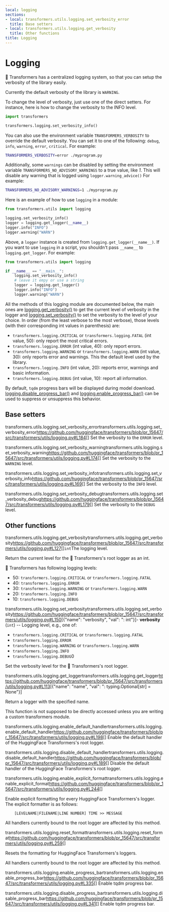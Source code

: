 ```yaml
---
local: logging
sections:
- local: transformers.utils.logging.set_verbosity_error
  title: Base setters
- local: transformers.utils.logging.get_verbosity
  title: Other functions
title: Logging
---
```

<script>
</script>
<!--Copyright 2020 The HuggingFace Team. All rights reserved.

Licensed under the Apache License, Version 2.0 (the "License"); you may not use this file except in compliance with
the License. You may obtain a copy of the License at

http://www.apache.org/licenses/LICENSE-2.0

Unless required by applicable law or agreed to in writing, software distributed under the License is distributed on
an "AS IS" BASIS, WITHOUT WARRANTIES OR CONDITIONS OF ANY KIND, either express or implied. See the License for the
specific language governing permissions and limitations under the License.
-->

<h1 id="logging">Logging</h1>

🤗 Transformers has a centralized logging system, so that you can setup the verbosity of the library easily.

Currently the default verbosity of the library is `WARNING`.

To change the level of verbosity, just use one of the direct setters. For instance, here is how to change the verbosity
to the INFO level.

```python
import transformers

transformers.logging.set_verbosity_info()
```

You can also use the environment variable `TRANSFORMERS_VERBOSITY` to override the default verbosity. You can set it
to one of the following: `debug`, `info`, `warning`, `error`, `critical`. For example:

```bash
TRANSFORMERS_VERBOSITY=error ./myprogram.py
```

Additionally, some `warnings` can be disabled by setting the environment variable
`TRANSFORMERS_NO_ADVISORY_WARNINGS` to a true value, like *1*. This will disable any warning that is logged using
`logger.warning_advice()` For example:

```bash
TRANSFORMERS_NO_ADVISORY_WARNINGS=1 ./myprogram.py
```

Here is an example of how to use `logging` in a module:

```python
from transformers.utils import logging

logging.set_verbosity_info()
logger = logging.get_logger(__name__)
logger.info("INFO")
logger.warning("WARN")
```

Above, a `logger` instance is created from `logging.get_logger(__name__)`. If you want to use `logging` in a script, you shouldn't pass `__name__` to `logging.get_logger`. For example:

```python
from transformers.utils import logging

if __name__ == "__main__":
    logging.set_verbosity_info()
    # leave it empy or use a string
    logger = logging.get_logger()
    logger.info("INFO")
    logger.warning("WARN")
```

All the methods of this logging module are documented below, the main ones are
[logging.get_verbosity()](/docs/transformers/pr_15647/en/main_classes/logging#transformers.utils.logging.get_verbosity) to get the current level of verbosity in the logger and
[logging.set_verbosity()](/docs/transformers/pr_15647/en/main_classes/logging#transformers.utils.logging.set_verbosity) to set the verbosity to the level of your choice. In order (from the least
verbose to the most verbose), those levels (with their corresponding int values in parenthesis) are:

- `transformers.logging.CRITICAL` or `transformers.logging.FATAL` (int value, 50): only report the most
  critical errors.
- `transformers.logging.ERROR` (int value, 40): only report errors.
- `transformers.logging.WARNING` or `transformers.logging.WARN` (int value, 30): only reports error and
  warnings. This the default level used by the library.
- `transformers.logging.INFO` (int value, 20): reports error, warnings and basic information.
- `transformers.logging.DEBUG` (int value, 10): report all information.

By default, `tqdm` progress bars will be displayed during model download. [logging.disable_progress_bar()](/docs/transformers/pr_15647/en/main_classes/logging#transformers.utils.logging.disable_progress_bar) and [logging.enable_progress_bar()](/docs/transformers/pr_15647/en/main_classes/logging#transformers.utils.logging.enable_progress_bar) can be used to suppress or unsuppress this behavior.

<h2 id="transformers.utils.logging.set_verbosity_error">Base setters</h2>

<div class="docstring">

<docstring><name>transformers.utils.logging.set\_verbosity\_error</name><anchor>transformers.utils.logging.set_verbosity_error</anchor><source>https://github.com/huggingface/transformers/blob/pr_15647/src/transformers/utils/logging.py#L184</source><parameters>[]</parameters></docstring>
Set the verbosity to the `ERROR` level.

</div>

<div class="docstring">

<docstring><name>transformers.utils.logging.set\_verbosity\_warning</name><anchor>transformers.utils.logging.set_verbosity_warning</anchor><source>https://github.com/huggingface/transformers/blob/pr_15647/src/transformers/utils/logging.py#L174</source><parameters>[]</parameters></docstring>
Set the verbosity to the `WARNING` level.

</div>

<div class="docstring">

<docstring><name>transformers.utils.logging.set\_verbosity\_info</name><anchor>transformers.utils.logging.set_verbosity_info</anchor><source>https://github.com/huggingface/transformers/blob/pr_15647/src/transformers/utils/logging.py#L169</source><parameters>[]</parameters></docstring>
Set the verbosity to the `INFO` level.

</div>

<div class="docstring">

<docstring><name>transformers.utils.logging.set\_verbosity\_debug</name><anchor>transformers.utils.logging.set_verbosity_debug</anchor><source>https://github.com/huggingface/transformers/blob/pr_15647/src/transformers/utils/logging.py#L179</source><parameters>[]</parameters></docstring>
Set the verbosity to the `DEBUG` level.

</div>

<h2 id="transformers.utils.logging.get_verbosity">Other functions</h2>

<div class="docstring">

<docstring><name>transformers.utils.logging.get\_verbosity</name><anchor>transformers.utils.logging.get_verbosity</anchor><source>https://github.com/huggingface/transformers/blob/pr_15647/src/transformers/utils/logging.py#L127</source><parameters>[]</parameters><rettype>`int`</rettype><retdesc>The logging level.</retdesc></docstring>

Return the current level for the 🤗 Transformers's root logger as an int.





<Tip>

🤗 Transformers has following logging levels:

- 50: `transformers.logging.CRITICAL` or `transformers.logging.FATAL`
- 40: `transformers.logging.ERROR`
- 30: `transformers.logging.WARNING` or `transformers.logging.WARN`
- 20: `transformers.logging.INFO`
- 10: `transformers.logging.DEBUG`

</Tip>

</div>

<div class="docstring">

<docstring><name>transformers.utils.logging.set\_verbosity</name><anchor>transformers.utils.logging.set_verbosity</anchor><source>https://github.com/huggingface/transformers/blob/pr_15647/src/transformers/utils/logging.py#L150</source><parameters>[{"name": "verbosity", "val": ": int"}]</parameters><paramsdesc>- **verbosity** (`int`) --
  Logging level, e.g., one of:

  - `transformers.logging.CRITICAL` or `transformers.logging.FATAL`
  - `transformers.logging.ERROR`
  - `transformers.logging.WARNING` or `transformers.logging.WARN`
  - `transformers.logging.INFO`
  - `transformers.logging.DEBUG`</paramsdesc><paramgroups>0</paramgroups></docstring>

Set the verbosity level for the 🤗 Transformers's root logger.




</div>

<div class="docstring">

<docstring><name>transformers.utils.logging.get\_logger</name><anchor>transformers.utils.logging.get_logger</anchor><source>https://github.com/huggingface/transformers/blob/pr_15647/src/transformers/utils/logging.py#L113</source><parameters>[{"name": "name", "val": ": typing.Optional[str] = None"}]</parameters></docstring>

Return a logger with the specified name.

This function is not supposed to be directly accessed unless you are writing a custom transformers module.


</div>

<div class="docstring">

<docstring><name>transformers.utils.logging.enable\_default\_handler</name><anchor>transformers.utils.logging.enable_default_handler</anchor><source>https://github.com/huggingface/transformers/blob/pr_15647/src/transformers/utils/logging.py#L198</source><parameters>[]</parameters></docstring>
Enable the default handler of the HuggingFace Transformers's root logger.

</div>

<div class="docstring">

<docstring><name>transformers.utils.logging.disable\_default\_handler</name><anchor>transformers.utils.logging.disable_default_handler</anchor><source>https://github.com/huggingface/transformers/blob/pr_15647/src/transformers/utils/logging.py#L189</source><parameters>[]</parameters></docstring>
Disable the default handler of the HuggingFace Transformers's root logger.

</div>

<div class="docstring">

<docstring><name>transformers.utils.logging.enable\_explicit\_format</name><anchor>transformers.utils.logging.enable_explicit_format</anchor><source>https://github.com/huggingface/transformers/blob/pr_15647/src/transformers/utils/logging.py#L244</source><parameters>[]</parameters></docstring>

Enable explicit formatting for every HuggingFace Transformers's logger. The explicit formatter is as follows:
```
    [LEVELNAME|FILENAME|LINE NUMBER] TIME >> MESSAGE
```
All handlers currently bound to the root logger are affected by this method.


</div>

<div class="docstring">

<docstring><name>transformers.utils.logging.reset\_format</name><anchor>transformers.utils.logging.reset_format</anchor><source>https://github.com/huggingface/transformers/blob/pr_15647/src/transformers/utils/logging.py#L259</source><parameters>[]</parameters></docstring>

Resets the formatting for HuggingFace Transformers's loggers.

All handlers currently bound to the root logger are affected by this method.


</div>

<div class="docstring">

<docstring><name>transformers.utils.logging.enable\_progress\_bar</name><anchor>transformers.utils.logging.enable_progress_bar</anchor><source>https://github.com/huggingface/transformers/blob/pr_15647/src/transformers/utils/logging.py#L335</source><parameters>[]</parameters></docstring>
Enable tqdm progress bar.

</div>

<div class="docstring">

<docstring><name>transformers.utils.logging.disable\_progress\_bar</name><anchor>transformers.utils.logging.disable_progress_bar</anchor><source>https://github.com/huggingface/transformers/blob/pr_15647/src/transformers/utils/logging.py#L341</source><parameters>[]</parameters></docstring>
Enable tqdm progress bar.

</div>
